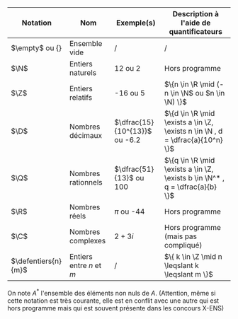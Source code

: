 
<Item type="definition" titre="Ensembles usuels">

| Notation | Nom | Exemple(s) | Description à l'aide de quantificateurs| 
|---|---|---|---|
| $\empty$ ou $\{ \}$ | Ensemble vide | / | / |
| $\N$ | Entiers naturels | 12 ou 2 | Hors programme |
| $\Z$ | Entiers relatifs | -16 ou 5 | $\{n \in \R \mid  (-n \in \N$ ou $n \in \N)  \}$ |
| $\D$ | Nombres décimaux | $\dfrac{15}{10^{13}}$ ou -6.2 | $\{d \in \R \mid  \exists a \in \Z, \exists n \in \N , d = \dfrac{a}{10^n}  \}$ |
| $\Q$ | Nombres rationnels | $\dfrac{51}{13}$ ou 100 | $\{q \in \R \mid  \exists a \in \Z, \exists b \in \N^* , q = \dfrac{a}{b}  \}$ |
| $\R$ | Nombres réels | $\pi$ ou -44 | Hors programme |
| $\C$ | Nombres complexes | $2 + 3i$ | Hors programme (mais pas compliqué) |
| $\defentiers{n}{m}$ | Entiers entre $n$ et $m$ | / | $\{ k \in \Z \mid n \leqslant k \leqslant m \}$ |

On note $A^*$ l'ensemble des éléments non nuls de $A$. (Attention, même si cette notation est très courante, elle est en conflit avec une autre qui est hors programme mais qui est souvent présente dans les concours X-ENS)
</Item>

